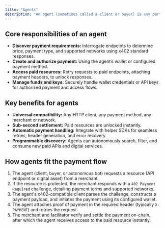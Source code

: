 ```yaml
---
title: "Agents"
description: "An agent (sometimes called a client or buyer) is any party (human, AI, bot, or app) that interacts with merchant endpoints which require payment. Agents programmatically discover, pay for, and unlock paid APIs and data on-chain, often with zero user intervention. This can include autonomous AI agents, browser extensions, apps, or traditional web clients."
---
```


## Core responsibilities of an agent

- **Discover payment requirements:** Interrogate endpoints to determine price, payment type, and supported networks using x402 standard responses.
- **Create and authorize payment:** Using the agent’s wallet or configured payment method.
- **Access paid resources:** Retry requests to paid endpoints, attaching payment headers, to unlock responses.
- **Manage funds and keys:** Securely handle wallet credentials or API keys for authorized payment and access flows.

## Key benefits for agents

- **Universal compatibility:** Any HTTP client, any payment method, any merchant or network.
- **Sub-second settlement:** Paid resources are unlocked instantly.
- **Automatic payment handling:** Integrate with helper SDKs for seamless retries, header generation, and error recovery.
- **Programmable discovery:** Agents can autonomously search, filter, and consume new paid APIs and digital services.

## How agents fit the payment flow

1. The agent (client, buyer, or autonomous bot) requests a resource (API endpoint or digital asset) from a merchant.
2. If the resource is protected, the merchant responds with a `402 Payment Required` challenge, detailing payment terms and supported networks.
3. The agent's x402-compatible client parses the challenge, constructs a payment payload, and initiates the payment using its configured wallet.
4. The agent attaches proof of payment in the required header (typically `X-PAYMENT`) and retries the request.
5. The merchant and facilitator verify and settle the payment on-chain, after which the agent receives access to the paid resource instantly.
